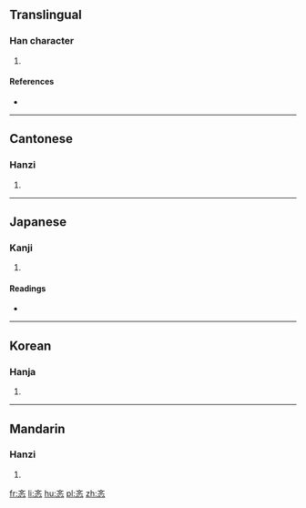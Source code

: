 {{also|暋}}
==Translingual==

===Han character===
{{Han char|rn=61|rad=心|as=04|sn=8|four=00334|canj=YKP|ids=⿱文心}}

# {{defn|Han|sort=心04}}

====References====
* {{Han ref|kx=0377.100|dkj=10350|dj=0704.030|hdz=42275.010|uh=5FDE|ud=24542|bh=CC78|bd=52344}}

----

==Cantonese==

===Hanzi===
{{yue-hanzi|jyut=[[man4]]|y=man4}}

# {{defn|lang=yue|sort=心04}}

----

==Japanese==

===Kanji===
{{ja-kanji|grade=|rs=心04}}

# {{defn|lang=ja|sort=心04}}

====Readings====
* {{ja-readings|on=[[びん]] (bin), [[みん]] (min), [[ぶん]] (bun), [[もん]] (mon)|kun=[[つとめる]] (tsutomeru)}}

----

==Korean==

===Hanja===
{{ko-hanja|hangeul=민|eumhun=|rv=min|mr=min|y=min}}

# {{defn|lang=ko|sort=心04}}

----

==Mandarin==

===Hanzi===
{{cmn-hanzi|pin=[[mín]] ([[min2]])|wg=min<sup>2</sup>}}

# {{defn|lang=cmn|sort=心04}}

[[fr:忞]]
[[li:忞]]
[[hu:忞]]
[[pl:忞]]
[[zh:忞]]